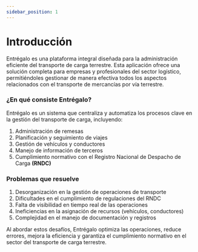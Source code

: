 ```yaml
---
sidebar_position: 1
---
```


# Introducción 

Entrégalo es una plataforma integral diseñada para la administración eficiente del transporte de carga terrestre. Esta aplicación ofrece una solución completa para empresas y profesionales del sector logístico, permitiéndoles gestionar de manera efectiva todos los aspectos relacionados con el transporte de mercancías por vía terrestre.

### ¿En qué consiste Entrégalo?

Entrégalo es un sistema que centraliza y automatiza los procesos clave en la gestión del transporte de carga, incluyendo:

1. Administración de remesas
2. Planificación y seguimiento de viajes
3. Gestión de vehículos y conductores
4. Manejo de información de terceros
5. Cumplimiento normativo con el Registro Nacional de Despacho de Carga **(RNDC)**

### Problemas que resuelve

1. Desorganización en la gestión de operaciones de transporte
2. Dificultades en el cumplimiento de regulaciones del RNDC
3. Falta de visibilidad en tiempo real de las operaciones
4. Ineficiencias en la asignación de recursos (vehículos, conductores)
5. Complejidad en el manejo de documentación y registros

Al abordar estos desafíos, Entrégalo optimiza las operaciones, reduce errores, mejora la eficiencia y garantiza el cumplimiento normativo en el sector del transporte de carga terrestre.
